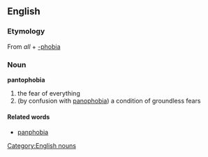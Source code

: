 == English ==
=== Etymology ===
{{etystub}}
From {{Gr.}} [[]] ''all'' + [[-phobia]]
=== Noun ===
[[Category:English nouns]]
'''pantophobia'''
# the fear of everything
# (by confusion with [[panophobia]]) a condition of groundless fears
==== Related words ====
* [[panphobia]]